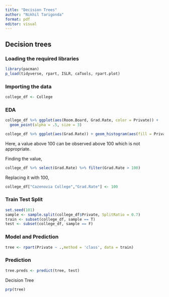 ```yaml
---
title: "Decision Trees"
author: "Nikhil Tarigonda"
format: pdf
editor: visual
---
```


## Decision trees

### Loading the required libraries

```r
library(pacman)
p_load(tidyverse, rpart, ISLR, caTools, rpart.plot)
```

### Importing the data

```r
college_df <- College
```

### EDA

```r
college_df %>% ggplot(aes(Room.Board, Grad.Rate, color = Private)) +
  geom_point(alpha = .5, size = 3)
```

```r
college_df %>% ggplot(aes(Grad.Rate)) + geom_histogram(aes(fill = Private), bins = 50, alpha = 0.6, color = "black") + theme_classic()
```

Here, a value above 100 can be observed above 100 which is not appropriate.

Finding the value,

```r
college_df %>% select(Grad.Rate) %>% filter(Grad.Rate > 100)
```

Replacing it with 100,

```r
college_df["Cazenovia College","Grad.Rate"] <- 100
```

### Train Test Split

```r
set.seed(101)
sample <- sample.split(college_df$Private, SplitRatio = 0.7)
train <- subset(college_df, sample == T)
test <- subset(college_df, sample == F)
```

### Model and Prediction

```r
tree <- rpart(Private ~ .,method = 'class', data = train)
```

### Prediction

```r
tree.preds <- predict(tree, test)
```

Decision Tree

```r
prp(tree)
```
